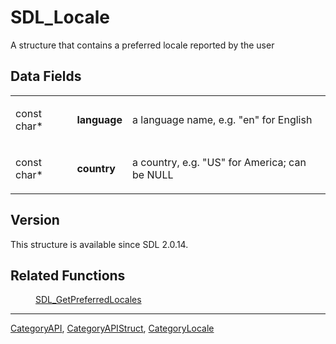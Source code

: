 = SDL_Locale =
A structure that contains a preferred locale reported by the user



== Data Fields ==
{|
|const char*
|'''language'''
|a language name, e.g. "en" for English
|-
|const char*
|'''country'''
|a country, e.g. "US" for America; can be NULL
|}



== Version ==
This structure is available since SDL 2.0.14.

== Related Functions ==
:[[SDL_GetPreferredLocales]]

----
[[CategoryAPI]], [[CategoryAPIStruct]], [[CategoryLocale]]
